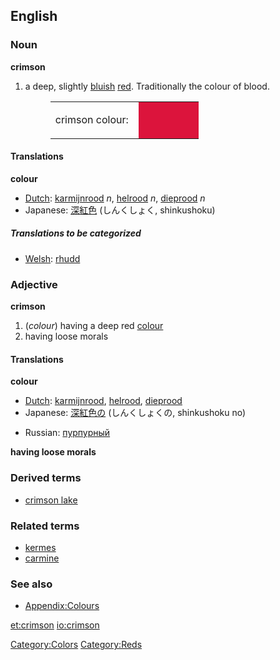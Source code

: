 {{wikipedia}}
==English==

===Noun===
'''crimson'''
#a deep, slightly [[blue|bluish]] [[red]]. Traditionally the colour of blood. 
#:<table><tr><td>crimson colour: &nbsp;</td><td bgcolor="#DC143C" width="80">&nbsp; </td></tr></table>

====Translations====
'''colour'''
{{top}}
*[[Dutch]]: [[karmijnrood]] ''n'', [[helrood]] ''n'', [[dieprood]] ''n''
*Japanese: [[深紅色]] (しんくしょく, shinkushoku)
{{mid}}
{{bottom}}

=====Translations to be categorized=====
{{checktrans}}
<!--Remove this section once all of the translations below have been moved into the tables above.-->
*[[Welsh]]: [[rhudd]]

===Adjective===
'''crimson'''
#(''colour'') having a deep red [[color|colour]]
#having loose morals

====Translations====
'''colour'''
{{top}}
*[[Dutch]]: [[karmijnrood]], [[helrood]], [[dieprood]]
*Japanese: [[深紅色]]の (しんくしょくの, shinkushoku no)
{{mid}}
*Russian: [[пурпурный]]
{{bottom}}

'''having loose morals'''
{{top}}
{{mid}}
{{bottom}}

===Derived terms===
*[[crimson lake]]

===Related terms===
*[[kermes]]
*[[carmine]]

===See also===
*[[Wiktionary_Appendix:Colours|Appendix:Colours]]

[[Category:Colors]]
[[Category:Reds]]

[[et:crimson]]
[[io:crimson]]